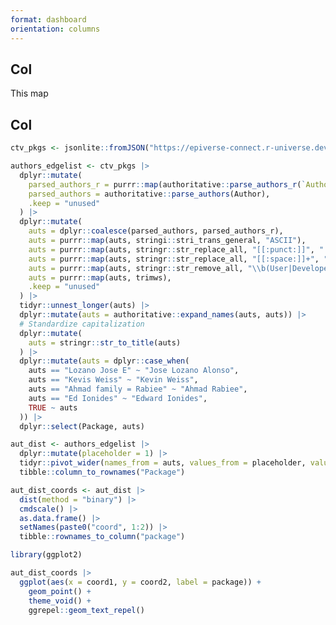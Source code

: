 ```yaml
---
format: dashboard
orientation: columns
---
```



## Col {width=20%}

::: {.card title="How to read this map?"}

This map

:::

## Col

```r
ctv_pkgs <- jsonlite::fromJSON("https://epiverse-connect.r-universe.dev/api/packages/")

authors_edgelist <- ctv_pkgs |>
  dplyr::mutate(
    parsed_authors_r = purrr::map(authoritative::parse_authors_r(`Authors@R`), format, include = c("given", "family")),
    parsed_authors = authoritative::parse_authors(Author),
    .keep = "unused"
  ) |>
  dplyr::mutate(
    auts = dplyr::coalesce(parsed_authors, parsed_authors_r),
    auts = purrr::map(auts, stringi::stri_trans_general, "ASCII"),
    auts = purrr::map(auts, stringr::str_replace_all, "[[:punct:]]", " "),
    auts = purrr::map(auts, stringr::str_replace_all, "[[:space:]]+", " "),
    auts = purrr::map(auts, stringr::str_remove_all, "\\b(User|Developer)\\b"),
    auts = purrr::map(auts, trimws),
    .keep = "unused"
  ) |>
  tidyr::unnest_longer(auts) |>
  dplyr::mutate(auts = authoritative::expand_names(auts, auts)) |>
  # Standardize capitalization
  dplyr::mutate(
    auts = stringr::str_to_title(auts)
  ) |>
  dplyr::mutate(auts = dplyr::case_when(
    auts == "Lozano Jose E" ~ "Jose Lozano Alonso",
    auts == "Kevis Weiss" ~ "Kevin Weiss",
    auts == "Ahmad family = Rabiee" ~ "Ahmad Rabiee",
    auts == "Ed Ionides" ~ "Edward Ionides",
    TRUE ~ auts
  )) |>
  dplyr::select(Package, auts)
```

```r
aut_dist <- authors_edgelist |>
  dplyr::mutate(placeholder = 1) |>
  tidyr::pivot_wider(names_from = auts, values_from = placeholder, values_fill = 0) |>
  tibble::column_to_rownames("Package")
```

```r
aut_dist_coords <- aut_dist |>
  dist(method = "binary") |>
  cmdscale() |>
  as.data.frame() |>
  setNames(paste0("coord", 1:2)) |>
  tibble::rownames_to_column("package")
```

```r
library(ggplot2)

aut_dist_coords |>
  ggplot(aes(x = coord1, y = coord2, label = package)) +
    geom_point() +
    theme_void() +
    ggrepel::geom_text_repel()
```
